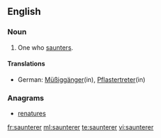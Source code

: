 ==English==

===Noun===
{{en-noun}}

# One who [[saunter]]s.

====Translations====
{{trans-top|one who saunters}}
* German: [[Müßiggänger]](in), [[Pflastertreter]](in)  
{{trans-mid}}
{{trans-bottom}}

===Anagrams===
* [[renatures#English|renatures]]

[[fr:saunterer]]
[[ml:saunterer]]
[[te:saunterer]]
[[vi:saunterer]]
